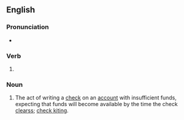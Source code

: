 ==English==

===Pronunciation===
* {{IPA|/ˈkaɪtɪŋ/|lang=en}}

===Verb===
{{head|en|present participle}}

# {{present participle of|kite|lang=en|nocat=1}}

===Noun===
{{en-noun|-|s}}

# {{lb|en|banking}} The act of writing a [[check]] on an [[account]] with insufficient funds, expecting that funds will become available by the time the check [[clears]]s; [[check kiting]].
